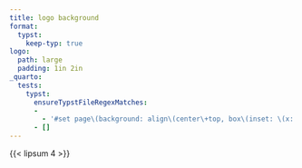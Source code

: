 ```yaml
---
title: logo background
format:
  typst:
    keep-typ: true
logo:
  path: large
  padding: 1in 2in
_quarto:
  tests:
    typst:
      ensureTypstFileRegexMatches:
      -
        - '#set page\(background: align\(center\+top, box\(inset: \(x: 2in, y: 1\in\), image\("quarto.png", width: 225pt\)\)\)\)'
      - []
---
```


{{< lipsum 4 >}}


